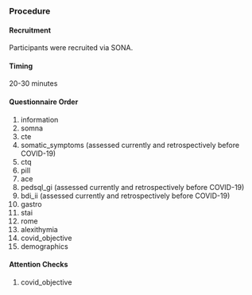 ### Procedure

#### Recruitment

Participants were recruited via SONA.

#### Timing

20-30 minutes

#### Questionnaire Order

1. information
2. somna
3. cte
4. somatic_symptoms (assessed currently and retrospectively before COVID-19)
5. ctq
6. pill
7. ace
8. pedsql_gi (assessed currently and retrospectively before COVID-19)
9. bdi_ii (assessed currently and retrospectively before COVID-19)
10. gastro
11. stai
12. rome
13. alexithymia
14. covid_objective
15. demographics


#### Attention Checks

1. covid_objective

